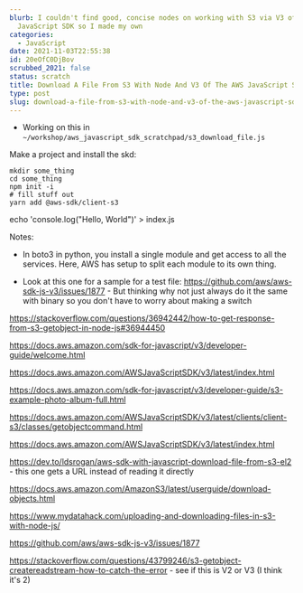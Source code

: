 ```yaml
---
blurb: I couldn't find good, concise nodes on working with S3 via V3 of the AWS
  JavaScript SDK so I made my own
categories:
  - JavaScript
date: 2021-11-03T22:55:38
id: 20eOfC0DjBov
scrubbed_2021: false
status: scratch
title: Download A File From S3 With Node And V3 Of The AWS JavaScript SDK
type: post
slug: download-a-file-from-s3-with-node-and-v3-of-the-aws-javascript-sdk--20eofc0djbov
---
```


- Working on this in `~/workshop/aws_javascript_sdk_scratchpad/s3_download_file.js`



Make a project and install the skd:

```
mkdir some_thing
cd some_thing
npm init -i
# fill stuff out
yarn add @aws-sdk/client-s3
```



echo 'console.log("Hello, World")' > index.js

Notes:

- In boto3 in python, you install a single module and get access to all the services. Here, AWS has setup to split each module to its own thing. 



- Look at this one for a sample for a test file: https://github.com/aws/aws-sdk-js-v3/issues/1877 - But thinking why not just always do it the same with binary so you don't have to worry about making a switch

https://stackoverflow.com/questions/36942442/how-to-get-response-from-s3-getobject-in-node-js#36944450

https://docs.aws.amazon.com/sdk-for-javascript/v3/developer-guide/welcome.html

https://docs.aws.amazon.com/AWSJavaScriptSDK/v3/latest/index.html

https://docs.aws.amazon.com/sdk-for-javascript/v3/developer-guide/s3-example-photo-album-full.html

https://docs.aws.amazon.com/AWSJavaScriptSDK/v3/latest/clients/client-s3/classes/getobjectcommand.html

https://docs.aws.amazon.com/AWSJavaScriptSDK/v3/latest/index.html

https://dev.to/ldsrogan/aws-sdk-with-javascript-download-file-from-s3-el2 - this one gets a URL instead of reading it directly

https://docs.aws.amazon.com/AmazonS3/latest/userguide/download-objects.html

https://www.mydatahack.com/uploading-and-downloading-files-in-s3-with-node-js/

https://github.com/aws/aws-sdk-js-v3/issues/1877

https://stackoverflow.com/questions/43799246/s3-getobject-createreadstream-how-to-catch-the-error - see if this is V2 or V3 (I think it's 2)